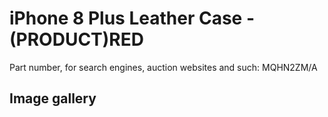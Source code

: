 
# iPhone 8 Plus Leather Case - (PRODUCT)RED

Part number, for search engines, auction websites and such: MQHN2ZM/A

## Image gallery

<div style={{ width: "768px" }}>
  <GalleryComponent
    images={[
      {
        original: "/everysource/MQHN2.png",
        thumbnail: "/everypreview/MQHN2.png",
      },
      {
        original: "/everysource/MQHN2_AV1_GOLD.png",
        thumbnail: "/everypreview/MQHN2_AV1_GOLD.png",
      },
      {
        original: "/everysource/MQHN2_AV1_SILVER.png",
        thumbnail: "/everypreview/MQHN2_AV1_SILVER.png",
      },
      {
        original: "/everysource/MQHN2_AV1_SPACE_GRAY.png",
        thumbnail: "/everypreview/MQHN2_AV1_SPACE_GRAY.png",
      },
      {
        original: "/everysource/MQHN2_AV2.png",
        thumbnail: "/everypreview/MQHN2_AV2.png",
      }
    ]}
  />
</div>